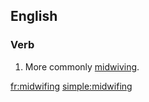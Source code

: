 ==English==

===Verb===
{{head|en}}

# {{context|rare|lang=en}} {{present participle of|midwife}} More commonly [[midwiving]].

[[fr:midwifing]]
[[simple:midwifing]]
